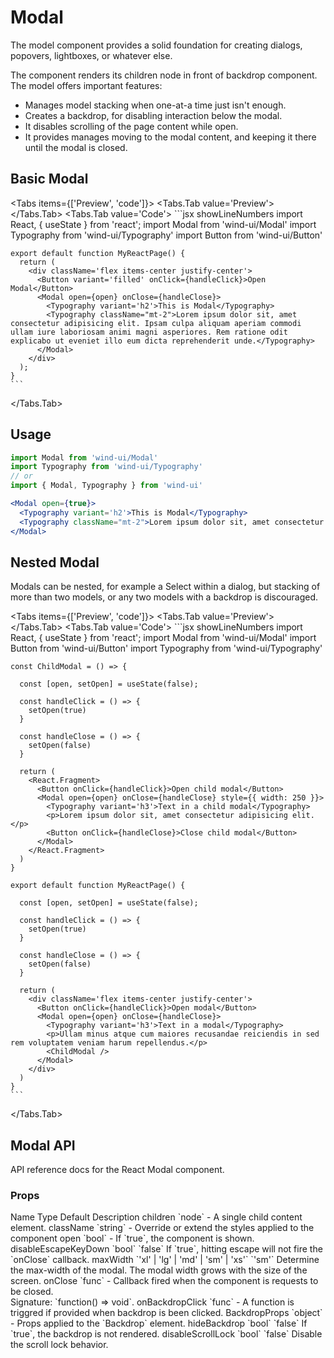 
# Modal

The model component provides a solid foundation for creating dialogs, popovers, lightboxes, or whatever else.

The component renders its children node in front of backdrop component. The model offers important features:

- Manages model stacking when one-at-a time just isn't enough.
- Creates a backdrop, for disabling interaction below the modal.
- It disables scrolling of the page content while open.
- It provides manages moving to the modal content, and keeping it there until the modal is closed.

## Basic Modal
<Tabs items={['Preview', 'code']}>
  <Tabs.Tab value='Preview'>
    <BasicModal />
  </Tabs.Tab>
  <Tabs.Tab value='Code'>
    ```jsx showLineNumbers
    import React, { useState } from 'react';
    import Modal from 'wind-ui/Modal'
    import Typography from 'wind-ui/Typography'
    import Button from 'wind-ui/Button'

    export default function MyReactPage() {
      return (
        <div className='flex items-center justify-center'>
          <Button variant='filled' onClick={handleClick}>Open Modal</Button>
          <Modal open={open} onClose={handleClose}>
            <Typography variant='h2'>This is Modal</Typography>
            <Typography className="mt-2">Lorem ipsum dolor sit, amet consectetur adipisicing elit. Ipsam culpa aliquam aperiam commodi ullam iure laboriosam animi magni asperiores. Rem ratione odit explicabo ut eveniet illo eum dicta reprehenderit unde.</Typography>
          </Modal>
        </div>
      );
    }
    ```
  </Tabs.Tab>
</Tabs>

## Usage
```jsx
import Modal from 'wind-ui/Modal'
import Typography from 'wind-ui/Typography'
// or
import { Modal, Typography } from 'wind-ui'
```
```jsx
<Modal open={true}>
  <Typography variant='h2'>This is Modal</Typography>
  <Typography className="mt-2">Lorem ipsum dolor sit, amet consectetur adipisicing elit. Ipsam culpa aliquam aperiam commodi ullam iure laboriosam animi magni asperiores. Rem ratione odit explicabo ut eveniet illo eum dicta reprehenderit unde.</Typography>
</Modal>
```

## Nested Modal
Modals can be nested, for example a Select within a dialog, but stacking of more than two models, or any two models with a backdrop is discouraged.

<Tabs items={['Preview', 'code']}>
  <Tabs.Tab value='Preview'>
    <NestedModal />
  </Tabs.Tab>
  <Tabs.Tab value='Code'>
    ```jsx showLineNumbers
    import React, { useState } from 'react';
    import Modal from 'wind-ui/Modal'
    import Button from 'wind-ui/Button'
    import Typography from 'wind-ui/Typography'

    const ChildModal = () => {

      const [open, setOpen] = useState(false);

      const handleClick = () => {
        setOpen(true)
      }

      const handleClose = () => {
        setOpen(false)
      }

      return (
        <React.Fragment>
          <Button onClick={handleClick}>Open child modal</Button>
          <Modal open={open} onClose={handleClose} style={{ width: 250 }}>
            <Typography variant='h3'>Text in a child modal</Typography>
            <p>Lorem ipsum dolor sit, amet consectetur adipisicing elit.</p>
            <Button onClick={handleClose}>Close child modal</Button>
          </Modal>
        </React.Fragment>
      )
    }

    export default function MyReactPage() {

      const [open, setOpen] = useState(false);

      const handleClick = () => {
        setOpen(true)
      }

      const handleClose = () => {
        setOpen(false)
      }

      return (
        <div className='flex items-center justify-center'>
          <Button onClick={handleClick}>Open modal</Button>
          <Modal open={open} onClose={handleClose}>
            <Typography variant='h3'>Text in a modal</Typography>
            <p>Ullam minus atque cum maiores recusandae reiciendis in sed rem voluptatem veniam harum repellendus.</p>
            <ChildModal />
          </Modal>
        </div>
      )
    }
    ```
  </Tabs.Tab>
</Tabs>

## Modal API
API reference docs for the React Modal component.

### Props
<Table>
  <thead>
    <Table.Tr>
      <Table.Th>Name</Table.Th>
      <Table.Th>Type</Table.Th>
      <Table.Th>Default</Table.Th>
      <Table.Th>Description</Table.Th>
    </Table.Tr>
  </thead>
  <tbody>
    <Table.Tr>
      <Table.Td>children</Table.Td>
      <Table.Td>`node`</Table.Td>
      <Table.Td>-</Table.Td>
      <Table.Td>A single child content element.</Table.Td>
    </Table.Tr>
    <Table.Tr>
      <Table.Td>className</Table.Td>
      <Table.Td>`string`</Table.Td>
      <Table.Td>-</Table.Td>
      <Table.Td>Override or extend the styles applied to the component</Table.Td>
    </Table.Tr>
    <Table.Tr>
      <Table.Td>open</Table.Td>
      <Table.Td>`bool`</Table.Td>
      <Table.Td>-</Table.Td>
      <Table.Td>If `true`, the component is shown.</Table.Td>
    </Table.Tr>
    <Table.Tr>
      <Table.Td>disableEscapeKeyDown</Table.Td>
      <Table.Td>`bool`</Table.Td>
      <Table.Td>`false`</Table.Td>
      <Table.Td>If `true`, hitting escape will not fire the `onClose` callback.</Table.Td>
    </Table.Tr>
    <Table.Tr>
      <Table.Td>maxWidth</Table.Td>
      <Table.Td>`'xl' | 'lg' | 'md' | 'sm' | 'xs'`</Table.Td>
      <Table.Td>`'sm'`</Table.Td>
      <Table.Td>Determine the max-width of the modal. The modal width grows with the size of the screen.</Table.Td>
    </Table.Tr>
    <Table.Tr>
      <Table.Td>onClose</Table.Td>
      <Table.Td>`func`</Table.Td>
      <Table.Td>-</Table.Td>
      <Table.Td>Callback fired when the component is requests to be closed. <br /> Signature: `function() => void`.</Table.Td>
    </Table.Tr>
    <Table.Tr>
      <Table.Td>onBackdropClick</Table.Td>
      <Table.Td>`func`</Table.Td>
      <Table.Td>-</Table.Td>
      <Table.Td>A function is triggred if provided when backdrop is been clicked.</Table.Td>
    </Table.Tr>
    <Table.Tr>
      <Table.Td>BackdropProps</Table.Td>
      <Table.Td>`object`</Table.Td>
      <Table.Td>-</Table.Td>
      <Table.Td>Props applied to the `Backdrop` element.</Table.Td>
    </Table.Tr>
    <Table.Tr>
      <Table.Td>hideBackdrop</Table.Td>
      <Table.Td>`bool`</Table.Td>
      <Table.Td>`false`</Table.Td>
      <Table.Td>If `true`, the backdrop is not rendered.</Table.Td>
    </Table.Tr>
    <Table.Tr>
      <Table.Td>disableScrollLock</Table.Td>
      <Table.Td>`bool`</Table.Td>
      <Table.Td>`false`</Table.Td>
      <Table.Td>Disable the scroll lock behavior.</Table.Td>
    </Table.Tr>
  </tbody>
</Table>